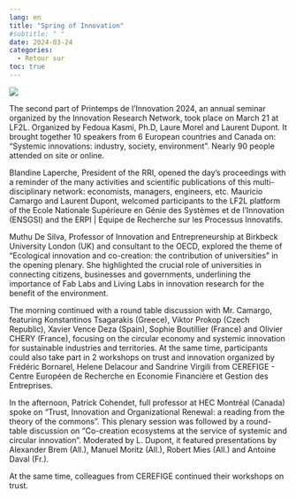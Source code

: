 ```yaml
---
lang: en
title: "Spring of Innovation"
#subtitle: " "
date: 2024-03-24
categories:
  - Retour sur
toc: true
---
```


![](DSC02164_retouchee.jpg){.preview-image}

The second part of Printemps de l'Innovation 2024, an annual seminar organized by the Innovation Research Network, took place on March 21 at LF2L. Organized by Fedoua Kasmi, Ph.D, Laure Morel and Laurent Dupont. It brought together 10 speakers from 6 European countries and Canada on: "Systemic innovations: industry, society, environment". Nearly 90 people attended on site or online. 

Blandine Laperche, President of the RRI, opened the day's proceedings with a reminder of the many activities and scientific publications of this multi-disciplinary network: economists, managers, engineers, etc. Mauricio Camargo and Laurent Dupont, welcomed participants to the LF2L platform of the Ecole Nationale Supérieure en Génie des Systèmes et de l'Innovation (ENSGSI) and the ERPI | Equipe de Recherche sur les Processus Innovatifs. 

Muthu De Silva, Professor of Innovation and Entrepreneurship at Birkbeck University London (UK) and consultant to the OECD, explored the theme of "Ecological innovation and co-creation: the contribution of universities" in the opening plenary. She highlighted the crucial role of universities in connecting citizens, businesses and governments, underlining the importance of Fab Labs and Living Labs in innovation research for the benefit of the environment. 


The morning continued with a round table discussion with Mr. Camargo, featuring Konstantinos Tsagarakis (Greece), Viktor Prokop (Czech Republic), Xavier Vence Deza (Spain), Sophie Boutillier (France) and Olivier CHERY (France), focusing on the circular economy and systemic innovation for sustainable industries and territories. At the same time, participants could also take part in 2 workshops on trust and innovation organized by Frédéric Bornarel, Helene Delacour and Sandrine Virgili from CEREFIGE - Centre Européen de Recherche en Economie Financière et Gestion des Entreprises. 

In the afternoon, Patrick Cohendet, full professor at HEC Montréal (Canada) spoke on "Trust, Innovation and Organizational Renewal: a reading from the theory of the commons". This plenary session was followed by a round-table discussion on "Co-creation ecosystems at the service of systemic and circular innovation". Moderated by L. Dupont, it featured presentations by Alexander Brem (All.), Manuel Moritz (All.), Robert Mies (All.) and Antoine Daval (Fr.). 

At the same time, colleagues from CEREFIGE continued their workshops on trust. 
